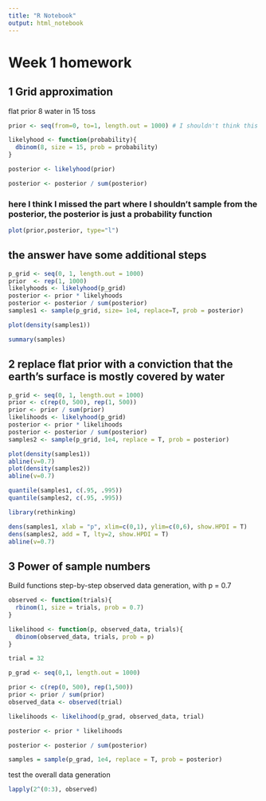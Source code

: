 ```yaml
---
title: "R Notebook"
output: html_notebook
---
```


# Week 1 homework

## 1 Grid approximation

flat prior 8 water in 15 toss
```r
prior <- seq(from=0, to=1, length.out = 1000) # I shouldn't think this is the prior, in fact this is the probability grid
```
```r
likelyhood <- function(probability){
  dbinom(8, size = 15, prob = probability)
}
```
```r
posterior <- likelyhood(prior)
```
```r
posterior <- posterior / sum(posterior)
```
### here I think I missed the part where I shouldn't sample from the posterior, the posterior is just a probability function
```r
plot(prior,posterior, type="l")
```
## the answer have some additional steps
```r
p_grid <- seq(0, 1, length.out = 1000)
prior  <- rep(1, 1000)
likelyhoods <- likelyhood(p_grid)
posterior <- prior * likelyhoods
posterior <- posterior / sum(posterior)
samples1 <- sample(p_grid, size= 1e4, replace=T, prob = posterior)
```
```r
plot(density(samples1))
```
```r
summary(samples)
```
## 2 replace flat prior with a conviction that the earth's surface is mostly covered by water
```r
p_grid <- seq(0, 1, length.out = 1000)
prior <- c(rep(0, 500), rep(1, 500))
prior <- prior / sum(prior)
likelihoods <- likelyhood(p_grid)
posterior <- prior * likelihoods
posterior <- posterior / sum(posterior)
samples2 <- sample(p_grid, 1e4, replace = T, prob = posterior)

plot(density(samples1))
abline(v=0.7)
plot(density(samples2))
abline(v=0.7)

```
```r
quantile(samples1, c(.95, .995))
quantile(samples2, c(.95, .995))
```
```r
library(rethinking)
```
```r
dens(samples1, xlab = "p", xlim=c(0,1), ylim=c(0,6), show.HPDI = T)
dens(samples2, add = T, lty=2, show.HPDI = T)
abline(v=0.7)
```

## 3 Power of sample numbers
Build functions step-by-step
observed data generation, with p = 0.7
```r
observed <- function(trials){
  rbinom(1, size = trials, prob = 0.7)
}
```

```r

likelihood <- function(p, observed_data, trials){
  dbinom(observed_data, trials, prob = p)
}

```


```r
trial = 32

p_grad <- seq(0,1, length.out = 1000)

prior <- c(rep(0, 500), rep(1,500))
prior <- prior / sum(prior)
observed_data <- observed(trial)

likelihoods <- likelihood(p_grad, observed_data, trial)

posterior <- prior * likelihoods

posterior <- posterior / sum(posterior)

samples = sample(p_grad, 1e4, replace = T, prob = posterior)


```


test the overall data generation
```r
lapply(2^(0:3), observed)
```


